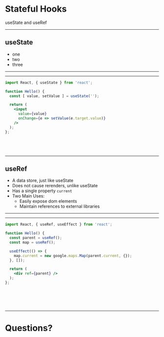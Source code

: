 

# Stateful Hooks

useState and useRef

---

## useState

<Steps>

* one
* two
* three

</Steps>

---
---

<CodeSurfer>

```jsx title="useState with Form Input"
import React, { useState } from 'react';

function Hello() {
  const [ value, setValue ] = useState('');

  return (
    <input
      value={value}
      onChange={e => setValue(e.target.value)}
    />
  );
};
```

```diff 4 title="useState with Form Input" subtitle="Get the value and setter"
```
```diff 8 title="useState with Form Input" subtitle="Use the value as needed"
```
```diff 9 title="useState with Form Input" subtitle="Call the setter to change the value and trigger an update"
```

```diff title="useState with Form Input"
```

</CodeSurfer>

---

## useRef

<Steps>

* A data store, just like useState
* Does not cause rerenders, unlike useState
* Has a single property `current`
* Two Main Uses:
  * Easily expose dom elements
  * Maintain references to external libraries

</Steps>

---
---

<CodeSurfer>

```jsx title="useRef"
import React, { useRef, useEffect } from 'react';

function Hello() {
  const parent = useRef();
  const map = useRef();

  useEffect(() => {
    map.current = new google.maps.Map(parent.current, {});
  }, []);

  return (
    <div ref={parent} />
  );
};
```

```diff 4:5 title="useRef" subtitle="Get refs for the parent and the map instance"
```
```diff 12 title="useRef" subtitle="Pass the parent ref to the element"
```
```diff 7,9 title="useRef" subtitle="Working inside a useEffect so we have access to parent.current"
```
```diff 8 title="useRef" subtitle="Set the current map value"
```

```diff title="useRef"
```

</CodeSurfer>

---

# Questions?
